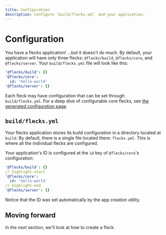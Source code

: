 ```yaml
---
title: Configuration
description: Configure `build/flecks.yml` and your application.
---
```


# Configuration

You have a flecks application! ...but it doesn't do much. By default, your application will have
only three flecks: `@flecks/build`, `@flecks/core`, and `@flecks/server`. Your `build/flecks.yml`
file will look like this:

```yml title="build/flecks.yml"
'@flecks/build': {}
'@flecks/core':
  id: 'hello-world'
'@flecks/server': {}
```

Each fleck may have configuration that can be set through `build/flecks.yml`.
For a deep dive of configurable core flecks, see
[the generated configuration page](/docs/flecks/@flecks/dox/config).

## `build/flecks.yml`

Your flecks application stores its build configuration in a directory located at `build`. By
default, there is a single file located there: `flecks.yml`. This is where all the individual
flecks are configured.

Your application's ID is configured at the `id` key of `@flecks/core`'s configuration:

```yml title="build/flecks.yml"
'@flecks/build': {}
// highlight-start
'@flecks/core':
  id: 'hello-world'
// highlight-end
'@flecks/server': {}
```

Notice that the ID was set automatically by the app creation utility.

## Moving forward

In the next section, we'll look at how to create a fleck.
